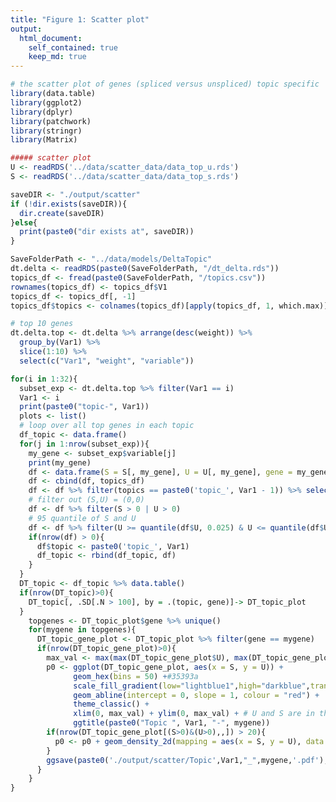 ```yaml
---
title: "Figure 1: Scatter plot"
output:
  html_document:
    self_contained: true
    keep_md: true
---
```

```r
# the scatter plot of genes (spliced versus unspliced) topic specific
library(data.table)
library(ggplot2)
library(dplyr)
library(patchwork)
library(stringr)
library(Matrix)
```

```r
##### scatter plot
U <- readRDS('../data/scatter_data/data_top_u.rds')
S <- readRDS('../data/scatter_data/data_top_s.rds')

saveDIR <- "./output/scatter"
if (!dir.exists(saveDIR)){
  dir.create(saveDIR)
}else{
  print(paste0("dir exists at", saveDIR))
}
```


```r
SaveFolderPath <- "../data/models/DeltaTopic"
dt.delta <- readRDS(paste0(SaveFolderPath, "/dt_delta.rds"))
topics_df <- fread(paste0(SaveFolderPath, "/topics.csv"))
rownames(topics_df) <- topics_df$V1
topics_df <- topics_df[, -1]
topics_df$topics <- colnames(topics_df)[apply(topics_df, 1, which.max)]

# top 10 genes
dt.delta.top <- dt.delta %>% arrange(desc(weight)) %>%
  group_by(Var1) %>%
  slice(1:10) %>%
  select(c("Var1", "weight", "variable"))
```

```r
for(i in 1:32){
  subset_exp <- dt.delta.top %>% filter(Var1 == i)
  Var1 <- i
  print(paste0("topic-", Var1))
  plots <- list()
  # loop over all top genes in each topic
  df_topic <- data.frame()
  for(j in 1:nrow(subset_exp)){
    my_gene <- subset_exp$variable[j]
    print(my_gene)
    df <- data.frame(S = S[, my_gene], U = U[, my_gene], gene = my_gene)
    df <- cbind(df, topics_df)
    df <- df %>% filter(topics == paste0('topic_', Var1 - 1)) %>% select(c("S","U","gene"))
    # filter out (S,U) = (0,0)
    df <- df %>% filter(S > 0 | U > 0)
    # 95 quantile of S and U
    df <- df %>% filter(U >= quantile(df$U, 0.025) & U <= quantile(df$U, 0.975)) %>% filter(S >= quantile(df$S, 0.025) & S <= quantile(df$S, 0.975))
    if(nrow(df) > 0){
      df$topic <- paste0('topic_', Var1)
      df_topic <- rbind(df_topic, df)
    }
  }
  DT_topic <- df_topic %>% data.table()
  if(nrow(DT_topic)>0){
    DT_topic[, .SD[.N > 100], by = .(topic, gene)]-> DT_topic_plot
  }
    topgenes <- DT_topic_plot$gene %>% unique()
    for(mygene in topgenes){
      DT_topic_gene_plot <- DT_topic_plot %>% filter(gene == mygene)
      if(nrow(DT_topic_gene_plot)>0){
        max_val <- max(max(DT_topic_gene_plot$U), max(DT_topic_gene_plot$S))
        p0 <- ggplot(DT_topic_gene_plot, aes(x = S, y = U)) +
              geom_hex(bins = 50) +#35393a
              scale_fill_gradient(low="lightblue1",high="darkblue",trans="log10") + 
              geom_abline(intercept = 0, slope = 1, colour = "red") +
              theme_classic() +
              xlim(0, max_val) + ylim(0, max_val) + # U and S are in the same range
              ggtitle(paste0("Topic ", Var1, "-", mygene))
        if(nrow(DT_topic_gene_plot[(S>0)&(U>0),,]) > 20){
          p0 <- p0 + geom_density_2d(mapping = aes(x = S, y = U), data = DT_topic_gene_plot[(S>0)&(U>0),,], color = "black", alpha = 0.25) 
        }
        ggsave(paste0('./output/scatter/Topic',Var1,"_",mygene,'.pdf'), p0)
      }
    }
}
```

